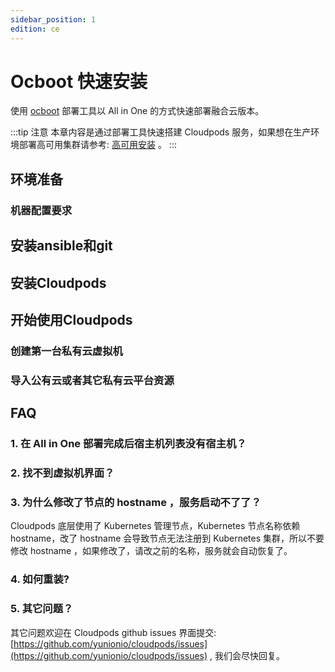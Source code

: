 ```yaml
---
sidebar_position: 1
edition: ce
---
```


# Ocboot 快速安装

使用 [ocboot](https://github.com/yunionio/ocboot) 部署工具以 All in One 的方式快速部署融合云版本。


:::tip 注意
本章内容是通过部署工具快速搭建 Cloudpods 服务，如果想在生产环境部署高可用集群请参考: [高可用安装](./ha-ce/) 。
:::

## 环境准备

### 机器配置要求


<OcbootEnv />

## 安装ansible和git


<OcbootAnsible />

## 安装Cloudpods


<OcbootInstallCloudpods productVersion="full" />

## 开始使用Cloudpods

### 创建第一台私有云虚拟机


<UseVirt />

### 导入公有云或者其它私有云平台资源


<UseCMP />

## FAQ

### 1. 在 All in One 部署完成后宿主机列表没有宿主机？


<FAQVirtHost />

### 2. 找不到虚拟机界面？


<FAQVirtVM />

### 3. 为什么修改了节点的 hostname ，服务启动不了了？

Cloudpods 底层使用了 Kubernetes 管理节点，Kubernetes 节点名称依赖 hostname，改了 hostname 会导致节点无法注册到 Kubernetes 集群，所以不要修改 hostname ，如果修改了，请改之前的名称，服务就会自动恢复了。

### 4. 如何重装?


<FAQReset />

### 5. 其它问题？

其它问题欢迎在 Cloudpods github issues 界面提交: [https://github.com/yunionio/cloudpods/issues](https://github.com/yunionio/cloudpods/issues) , 我们会尽快回复。
